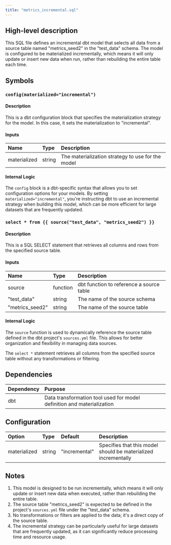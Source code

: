 ```yaml
---
title: "metrics_incremental.sql"
---
```


## High-level description
This SQL file defines an incremental dbt model that selects all data from a source table named "metrics_seed2" in the "test_data" schema. The model is configured to be materialized incrementally, which means it will only update or insert new data when run, rather than rebuilding the entire table each time.

## Symbols

### `config(materialized="incremental")`
#### Description
This is a dbt configuration block that specifies the materialization strategy for the model. In this case, it sets the materialization to "incremental".

#### Inputs
| Name | Type | Description |
|:-----|:-----|:------------|
| materialized | string | The materialization strategy to use for the model |

#### Internal Logic
The `config` block is a dbt-specific syntax that allows you to set configuration options for your models. By setting `materialized="incremental"`, you're instructing dbt to use an incremental strategy when building this model, which can be more efficient for large datasets that are frequently updated.

### `select * from {{ source("test_data", "metrics_seed2") }}`
#### Description
This is a SQL SELECT statement that retrieves all columns and rows from the specified source table.

#### Inputs
| Name | Type | Description |
|:-----|:-----|:------------|
| source | function | dbt function to reference a source table |
| "test_data" | string | The name of the source schema |
| "metrics_seed2" | string | The name of the source table |

#### Internal Logic
The `source` function is used to dynamically reference the source table defined in the dbt project's `sources.yml` file. This allows for better organization and flexibility in managing data sources.

The `select *` statement retrieves all columns from the specified source table without any transformations or filtering.

## Dependencies
| Dependency | Purpose |
|:-----------|:--------|
| dbt | Data transformation tool used for model definition and materialization |

## Configuration
| Option | Type | Default | Description |
|:-------|:-----|:--------|:------------|
| materialized | string | "incremental" | Specifies that this model should be materialized incrementally |

## Notes
1. This model is designed to be run incrementally, which means it will only update or insert new data when executed, rather than rebuilding the entire table.
2. The source table "metrics_seed2" is expected to be defined in the project's `sources.yml` file under the "test_data" schema.
3. No transformations or filters are applied to the data; it's a direct copy of the source table.
4. The incremental strategy can be particularly useful for large datasets that are frequently updated, as it can significantly reduce processing time and resource usage.